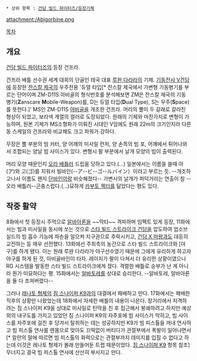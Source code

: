  * 상위 항목 : [[건담 빌드 파이터즈/등장기체]]

attachment:/Abigorbine.png

[[목차]]

== 개요 ==
[[건담 빌드 파이터즈]]의 등장 건프라.

건프라 배틀 선수권 세계 대회의 단골인 태국 대표 [[루완 다라라]]의 기체. [[기동전사 V건담]]에 등장한 [[잔스칼 제국]]의 우주전용 '듀얼 타입[* 잔스칼 제국에서 가변형 기동병기를 부르는 단어이며 ZM-D11S 아비골의 형식번호를 분석해보면 ZM은 잔스칼 제국의 기동 병기('''Z'''anscare '''M'''obile-Weapon)를, D는 듀얼 타입('''D'''ual Type), S는 우주('''S'''pace)를 뜻한다.]'  MS인 ZM-D11S [[아비골]]을 개조한 건프라. 머리의 뿔이 두 갈래로 갈라진 형상이 되었고, 보라색 계열의 컬러로 도장되었다. 원래의 기체와 마찬가지로 변형이 가능하며, 원본 기체가 MS소형화가 이뤄진 시대인 V임에도 원래 22m의 크기인지라 다른 동 스케일의 건프라와 비교해도 크고 파워가 강하다.

무장은 뿔 부분의 빔 커터, 양 어깨의 미사일 런처, 양 손목의 빔 포, 어깨에서 튀어나와서 조합되는 양날 빔 사이스가 있다. 변형시 팔 부분에서 날개 모양의 빔이 출력된다. 

머리 모양 때문인지 [[오라 배틀러]] 드립을 당하고 있다.(...) 일본에서는 이름을 쓸때 아(ア)와 고(ゴ)를 지워서 빌바인(--ア--ビ--ゴ--ルバイン）이라고 부르는 듯. --개조하고나서 이름도 왠지 [[단바인]]이랑 비슷해졌다-- 가변시의 날개가 퍼덕거리는 연출이 참 --오라 배틀러--곤충스럽다.(...)묘하게 [[젝터|카부토 젝터]]를 닮았다는 평도 있다.

== 작중 활약 ==
8화에서 첫 등장시 주먹으로 [[알바아론]]을 ~~막타~~ 격파하며 임팩트 있게 등장, 11화에서는 빔과 미사일을 동시에 쏘는 것으로 [[스타 빌드 스트라이크 건담]]을 압도하여 업소브 실드의 빔 흡수 기능에 파손을 일으켜 지구권으로 추락시키고, [[건담 X 마왕]]과도 대등히 교전하는 등 매우 선전했다.
13화에선 주최측의 농간으로 스타 빌드 스트라이크와 [야구]를 하게 됐다. 이는 원래 루완 다라라가 야구선수였기 때문에 그에게 유리하게 하고자 야구를 하게 된 것, 아비골바인이 타자. 레이지가 팔이 다쳐서 더 유리한 상황이였으나 RG 시스템을 발동한 스타 빌드 스트라이크에게 졌다. 격렬한 배틀로 승부가 난 게 아니라 뭔가 미묘하다는 평. 15화에서는 [[알바토레]]를 상대로 승리한다. --알바토레, 알바아론을 둘 다 조져버렸다-- 

그러나 [[레나토 형제]]의 [[짐 스나이퍼 K9]]과의 대결에서 패배하고 만다. 17화에서는 패배한 직후의 상황만 나왔었는데 18화에서 자세한 배틀의 내용이 나온다. 장거리에서 저격하려는 짐 스나이퍼 K9을 상대로 미사일로 탄막을 친 후 접근해서 봉쇄하려고 하지만 예상 외의 내구도를 가지고 있었던 짐 스나이퍼 K9의 자주포에 빔 사이스가 막히고, 빔 사이스를 자주포에 걸친 후 당겨서 탈취하는 데는 성공하지만 K9가 빔 피스톨을 꺼내 연사하고 빔 피스톨 연사를 맨몸으로 맞아도 끄떡없이 버티다가 관절부에서 폭발이 일어나면서[* 알란의 말에 따르면 빔 피스톨의 화력으로는 관절부까지 데미지를 입힐 수 없다고 하는데 이것은 레나토 형제가 몰래 만들어둔 트랩 때문이었다. [[짐 스나이퍼 K9]] 항목 참조] 무너지고 결국 빔 피스톨 연사에 산산히 부서지고 만다.
